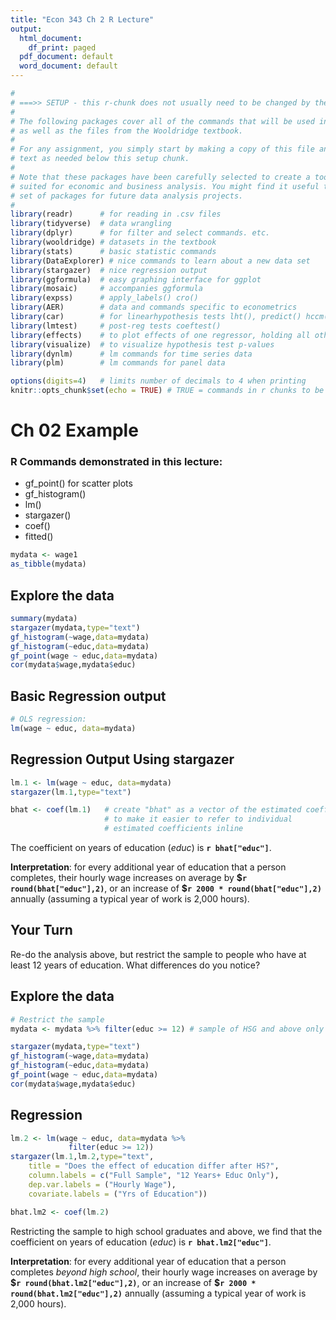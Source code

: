 ```yaml
---
title: "Econ 343 Ch 2 R Lecture"
output:
  html_document:
    df_print: paged
  pdf_document: default
  word_document: default
---
```


```r
#
# ===>> SETUP - this r-chunk does not usually need to be changed by the student.
#
# The following packages cover all of the commands that will be used in this class,
# as well as the files from the Wooldridge textbook.
# 
# For any assignment, you simply start by making a copy of this file and add the R chunks and
# text as needed below this setup chunk. 
#
# Note that these packages have been carefully selected to create a toolkit that is ideally
# suited for economic and business analysis. You might find it useful to keep this template and
# set of packages for future data analysis projects.
#
library(readr)      # for reading in .csv files
library(tidyverse)  # data wrangling
library(dplyr)      # for filter and select commands. etc.
library(wooldridge) # datasets in the textbook
library(stats)      # basic statistic commands
library(DataExplorer) # nice commands to learn about a new data set
library(stargazer)  # nice regression output
library(ggformula)  # easy graphing interface for ggplot
library(mosaic)     # accompanies ggformula
library(expss)      # apply_labels() cro()
library(AER)        # data and commands specific to econometrics
library(car)        # for linearhypothesis tests lht(), predict() hccm() heterosced.
library(lmtest)     # post-reg tests coeftest()
library(effects)    # to plot effects of one regressor, holding all others constant
library(visualize)  # to visualize hypothesis test p-values
library(dynlm)      # lm commands for time series data
library(plm)        # lm commands for panel data

options(digits=4)   # limits number of decimals to 4 when printing
knitr::opts_chunk$set(echo = TRUE) # TRUE = commands in r chunks to be echoed in outfile
```
# Ch 02 Example

### R Commands demonstrated in this lecture:
- gf_point() for scatter plots
- gf_histogram()
- lm()
- stargazer()
- coef()
- fitted()

```r
mydata <- wage1  
as_tibble(mydata)  
```

## Explore the data
```r
summary(mydata)
stargazer(mydata,type="text")
gf_histogram(~wage,data=mydata)
gf_histogram(~educ,data=mydata)
gf_point(wage ~ educ,data=mydata)
cor(mydata$wage,mydata$educ)

```


## Basic Regression output
```r
# OLS regression:
lm(wage ~ educ, data=mydata)
```


## Regression Output Using stargazer
```r
lm.1 <- lm(wage ~ educ, data=mydata) 
stargazer(lm.1,type="text")

bhat <- coef(lm.1)   # create "bhat" as a vector of the estimated coefficients
                     # to make it easier to refer to individual 
                     # estimated coefficients inline
```


The coefficient on years of education (*educ*) is **`r bhat["educ"]`**. 

**Interpretation**: for every
additional year of education that a person completes, their hourly wage 
increases on average by **\$`r round(bhat["educ"],2)`**, or an increase
of **\$`r 2000 * round(bhat["educ"],2)`** annually (assuming a typical year
of work is 2,000 hours).

## Your Turn ##############################################################
Re-do the analysis above, but restrict the sample to people who have at least
12 years of education. What differences do you notice?

## Explore the data
```r
# Restrict the sample
mydata <- mydata %>% filter(educ >= 12) # sample of HSG and above only

stargazer(mydata,type="text")
gf_histogram(~wage,data=mydata)
gf_histogram(~educ,data=mydata)
gf_point(wage ~ educ,data=mydata)
cor(mydata$wage,mydata$educ)
```


## Regression
```r
lm.2 <- lm(wage ~ educ, data=mydata %>% 
             filter(educ >= 12)) 
stargazer(lm.1,lm.2,type="text",
	title = "Does the effect of education differ after HS?",
	column.labels = c("Full Sample", "12 Years+ Educ Only"),
	dep.var.labels = ("Hourly Wage"),
	covariate.labels = ("Yrs of Education"))

bhat.lm2 <- coef(lm.2)   
```

Restricting the sample to high school graduates and above, we
find that the coefficient on years of education (*educ*) is **`r bhat.lm2["educ"]`**. 

**Interpretation**: for every
additional year of education that a person completes *beyond high school*, their hourly wage 
increases on average by **\$`r round(bhat.lm2["educ"],2)`**, or an increase
of **\$`r 2000 * round(bhat.lm2["educ"],2)`** annually (assuming a typical year
of work is 2,000 hours).
